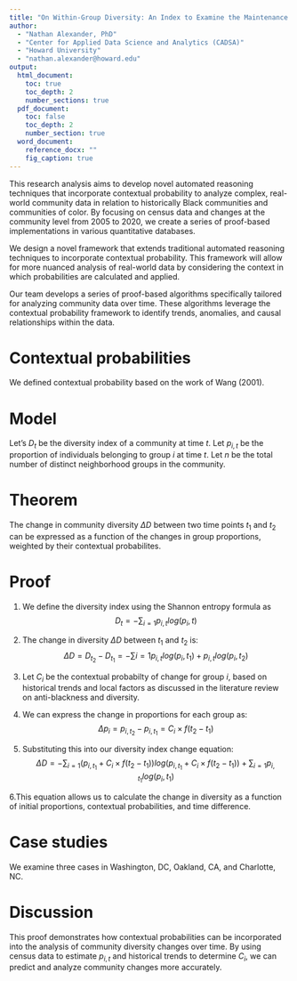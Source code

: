 ```yaml
---
title: "On Within-Group Diversity: An Index to Examine the Maintenance of Historically Black Neighborhoods and Communities of Color"
author: 
  - "Nathan Alexander, PhD"
  - "Center for Applied Data Science and Analytics (CADSA)"
  - "Howard University"
  - "nathan.alexander@howard.edu"
output:
  html_document:
    toc: true
    toc_depth: 2
    number_sections: true
  pdf_document:
    toc: false
    toc_depth: 2
    number_section: true 
  word_document: 
    reference_docx: ""
    fig_caption: true
---
```


This research analysis aims to develop novel automated reasoning techniques that incorporate contextual probability to analyze complex, real-world community data in relation to historically Black communities and communities of color. By focusing on census data and changes at the community level from 2005 to 2020, we create a series of proof-based implementations in various quantitative databases.

We design a novel framework that extends traditional automated reasoning techniques to incorporate contextual probability. This framework will allow for more nuanced analysis of real-world data by considering the context in which probabilities are calculated and applied.

Our team develops a series of proof-based algorithms specifically tailored for analyzing community data over time. These algorithms leverage the contextual probability framework to identify trends, anomalies, and causal relationships within the data.

# Contextual probabilities

We defined contextual probability based on the work of Wang (2001).

# Model

Let's $D_t$ be the diversity index of a community at time $t$. Let $p_{i, t}$ be the proportion of individuals belonging to group $i$ at time $t$. Let $n$ be the total number of distinct neighborhood groups in the community.

# Theorem

The change in community diversity $\Delta D$ between two time points $t_1$ and $t_2$ can be expressed as a function of the changes in group proportions, weighted by their contextual probabilites.

# Proof

1. We define the diversity index using the Shannon entropy formula as $$ D_t = - \sum_{i=1} p_{i, t} log(p_{i}, t)$$

2. The change in diversity $\Delta D$ between $t_1$ and $t_2$ is: $$ \Delta D = D_{t_{2}} - D_{t_{1}} = - \sum{i=1} p_{i, t} log(p_{i}, t_1) + p_{i, t} log(p_{i}, t_2)$$

3. Let $C_i$ be the contextual probabilty of change for group $i$, based on historical trends and local factors as discussed in the literature review on anti-blackness and diversity.

4. We can express the change in proportions for each group as: $$ \Delta p_i = p_{i, t_2} - p_{i, t_1} = C_i \times f(t_2 - t_1)$$

5. Substituting this into our diversity index change equation: $$ \Delta D = - \sum_{i= 1} (p_{i, t_1} + C_i \times f(t_2 - t_1)) log(p_{i, t_1} + C_i \times f(t_2 - t_1)) + \sum_{i=1} p_{i, t_1} log(p_i, t_1)$$

6.This equation allows us to calculate the change in diversity as a function of initial proportions, contextual probabilities, and time difference.  

# Case studies

We examine three cases in Washington, DC, Oakland, CA, and  Charlotte, NC.

# Discussion

This proof demonstrates how contextual probabilities can be incorporated into the analysis of community diversity changes over time. By using census data to estimate $p_{i,t}$ and historical trends to determine $C_i$, we can predict and analyze community changes more accurately.


